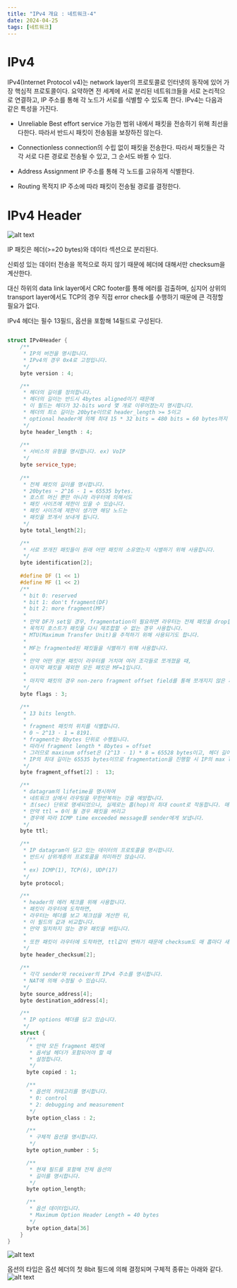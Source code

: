 ```yaml
---
title: "IPv4 개요 : 네트워크-4"
date: 2024-04-25
tags: [네트워크]
---
```


# IPv4

IPv4(Internet Protocol v4)는 network layer의 프로토콜로 인터넷의 동작에 있어 가장 핵심적 프로토콜이다. 
요약하면 전 세계에 서로 분리된 네트워크들을 서로 논리적으로 연결하고, IP 주소를 통해 각 노드가 서로를 식별할 수 있도록 한다.
IPv4는 다음과 같은 특성을 가진다.


- Unreliable
  Best effort service
  가능한 범위 내에서 패킷을 전송하기 위해 최선을 다한다. 따라서 반드시 패킷이 전송됨을 보장하진 않는다.

- Connectionless
  connection의 수립 없이 패킷을 전송한다.
  따라서 패킷들은 각각 서로 다른 경로로 전송될 수 있고, 그 순서도 바뀔 수 있다.

- Address Assignment
  IP 주소를 통해 각 노드를 고유하게 식별한다.

- Routing
  목적지 IP 주소에 따라 패킷이 전송될 경로를  결정한다.

# IPv4 Header

![alt text](/blog/ip_v4/image.png)

IP 패킷은 헤더(>=20 bytes)와 데이타 섹션으로 분리된다.

신뢰성 있는 데이터 전송을 목적으로 하지 않기 때문에 헤더에 대해서만 checksum을 계산한다.

대신 하위의 data link layer에서 CRC footer를 통해 에러를 검출하며,
심지어 상위의 transport layer에서도 TCP의 경우 직접 error check를 수행하기 때문에 큰 걱정할 필요가 없다.


IPv4 헤더는 필수 13필드, 옵션을 포함해 14필드로 구성된다.

```c++

struct IPv4Header {
    /**
     * IP의 버전을 명시합니다.
     * IPv4의 경우 0x4로 고정입니다.
     */ 
    byte version : 4;

    /**
     * 헤더의 길이를 정의합니다.
     * 헤더의 길이는 반드시 4bytes aligned이기 때문에
     * 이 필드는 헤더가 32-bits word 몇 개로 이루어졌는지 명시합니다.
     * 헤더의 최소 길이는 20byte이므로 header_length >= 5이고
     * optional header에 의해 최대 15 * 32 bits = 480 bits = 60 bytes까지 헤더가 늘어날 수 있습니다.
     */
    byte header_length : 4;
    
    /**
     * 서비스의 유형을 명시합니다. ex) VoIP
     */
    byte service_type;
    
    /**
     * 전체 패킷의 길이를 명시합니다.
     * 20bytes ~ 2^16 - 1 = 65535 bytes.
     * 호스트 머신 뿐만 아니라 라우터에 의해서도
     * 패킷 사이즈에 제한이 있을 수 있습니다.
     * 패킷 사이즈에 제한이 생기면 해당 노드는
     * 패킷을 쪼개서 보내게 됩니다.
     */
    byte total_length[2];

    /**
     * 서로 쪼개진 패킷들이 원래 어떤 패킷의 소유였는지 식별하기 위해 사용합니다.
     */
    byte identification[2];
    
    #define DF (1 << 1)
    #define MF (1 << 2)
    /**
     * bit 0: reserved
     * bit 1: don't fragment(DF)
     * bit 2: more fragment(MF)
     * 
     * 만약 DF가 set일 경우, fragmentation이 필요하면 라우터는 전체 패킷을 drop합니다.
     * 목적지 호스트가 패킷을 다시 재조합할 수 없는 경우 사용합니다.
     * MTU(Maximum Transfer Unit)을 추적하기 위해 사용되기도 합니다.
     * 
     * MF는 fragmented된 패킷들을 식별하기 위해 사용합니다.
     * 
     * 만약 어떤 원본 패킷이 라우터를 거치며 여러 조각들로 쪼개졌을 때,
     * 마지막 패킷을 제외한 모든 패킷은 MF=1입니다.
     * 
     * 마지막 패킷의 경우 non-zero fragment offset field를 통해 쪼개지지 않은 패킷들과 구별됩니다.
     */
    byte flags : 3;

    /**
     * 13 bits length.
     * 
     * fragment 패킷의 위치를 식별합니다.
     * 0 ~ 2^13 - 1 = 8191.
     * fragment는 8bytes 단위로 수행됩니다.
     * 따라서 fragment length * 8bytes = offset
     * 그러므로 maxinum offset은 (2^13 - 1) * 8 = 65528 bytes이고, 헤더 길이 20bytes를 포함하면 65528 + 20 = 65548 bytes가 됩니다.
     * IP의 최대 길이는 65535 bytes이므로 fragmentation을 진행할 시 IP의 max length를 초과할 수 있음을 알 수 있습니다.
     */
    byte fragment_offset[2] :  13;

    /**
     * datagram의 lifetime을 명시하여
     * 네트워크 상에서 라우팅을 무한반복하는 것을 예방합니다.
     * 초(sec) 단위로 명세되었으나, 실제로는 홉(hop)의 최대 count로 작동합니다. 매 라우터에 도착할 때마다, 라우터는 패킷의 ttl을 1씩 감소시킵니다.
     * 만약 ttl = 0이 될 경우 패킷을 버리고
     * 경우에 따라 ICMP time exceeded message를 sender에게 보냅니다.
     */
    byte ttl;

    /**
     * IP datagram이 담고 있는 데이터의 프로토콜을 명시합니다.
     * 반드시 상위계층의 프로토콜을 의미하진 않습니다.
     * 
     * ex) ICMP(1), TCP(6), UDP(17)
     */
    byte protocol;

    /**
     * header의 에러 체크를 위해 사용합니다.
     * 패킷이 라우터에 도착하면,
     * 라우터는 헤더를 보고 체크섬을 계산한 뒤,
     * 이 필드의 값과 비교합니다.
     * 만약 일치하지 않는 경우 패킷을 버립니다.
     * 
     * 또한 패킷이 라우터에 도착하면, ttl값이 변하기 때문에 checksum도 매 홉마다 새로 계산됩니다.
     */
    byte header_checksum[2];

    /**
     * 각각 sender와 receiver의 IPv4 주소를 명시합니다.
     * NAT에 의해 수정될 수 있습니다.
     */
    byte source_address[4];
    byte destination_address[4];

    /**
     * IP options 헤더를 담고 있습니다.
     */
    struct {
      /**
       * 만약 모든 fragment 패킷에
       * 옵셔널 헤더가 포함되어야 할 때
       * 설정합니다.
       */
      byte copied : 1;

      /**
       * 옵션의 카테고리를 명시합니다.
       * 0: control
       * 2: debugging and measurement
       */
      byte option_class : 2;

      /**
       * 구체적 옵션을 명시합니다.
       */
      byte option_number : 5;

      /**
       * 현재 필드를 포함해 전체 옵션의
       * 길이를 명시합니다.
       */
      byte option_length;

      /**
       * 옵션 데이터입니다.
       * Maximum Option Header Length = 40 bytes
       */
      byte option_data[36]
    } 
}
```

![alt text](/blog/ip_v4/image-1.png)

옵션의 타입은 옵션 헤더의 첫 8bit 필드에 의해 결정되며 구체적 종류는 아래와 같다.
![alt text](/blog/ip_v4/image-2.png)